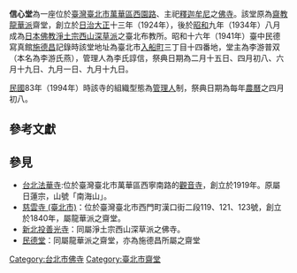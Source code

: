'''信心堂'''為一座位於[[臺灣|臺灣]][[臺北市|臺北市]][[萬華區|萬華區]][[西園路|西園路]]、主祀[[釋迦牟尼|釋迦牟尼]]之[[佛寺|佛寺]]。{{r|概覽}}該堂原為[[齋教|齋教]][[龍華派|龍華派]]齋堂，創立於[[臺灣日治時期|日治]][[大正|大正]]十三年（1924年），後於[[昭和|昭和]]九年（1934年）八月成為[[日本佛教|日本佛教]][[淨土宗西山深草派|淨土宗西山深草派]]之臺北布教所。昭和十六年（1941年）臺中民德寫真館[[施德昌|施德昌]]記錄時該堂地址為臺北市[[入船町_(臺北市)|入船町]]三丁目十四番地，堂主為李游普双（本名為李游氏燕），管理人為李氏諄信，祭典日期為二月十五日、四月初八、六月十九日、九月一日、九月十九日。{{r|寶鑑}}

[[民國紀年|民國]]83年（1994年）時該寺的組織型態為[[管理人|管理人]]制，祭典日期為每年[[農曆|農曆]]之四月初八。{{r|概覽}}

==參考文獻==
{{Reflist|refs=

<ref name="寶鑑">{{cite book|author=施德昌|date=1941|title=信心堂|work=《臺灣佛教名蹟寶鑑》|location=臺中市|publisher=民德寫真館|language=ja}}</ref>

<ref name="概覽">{{cite book|editor=臺北市政府民政局|date=1994|title=《台北市寺廟概覽》|location=臺北市|publisher=北市民政局|language=zh-tw}}</ref>

}}

==參見==
*[[台北法華寺|台北法華寺]]:位於臺灣臺北市萬華區西寧南路的[[觀音寺|觀音寺]]，創立於1919年。原屬日蓮宗，山號「南海山」。
*[[慈雲寺_(臺北市)|慈雲寺 (臺北市)]]：位於臺灣臺北市西門町漢口街二段119、121、123號，創立於1840年，屬龍華派之齋堂。
* [[新北投善光寺|新北投善光寺]]：同屬淨土宗西山深草派之佛寺。
* [[民德堂|民德堂]]：同屬龍華派之齋堂，亦為施德昌所屬之齋堂

{{Portal bar|臺北|佛教}}

{{DEFAULTSORT:Sin}}
[[Category:台北市佛寺|Category:台北市佛寺]]
[[Category:臺北市齋堂|Category:臺北市齋堂]]